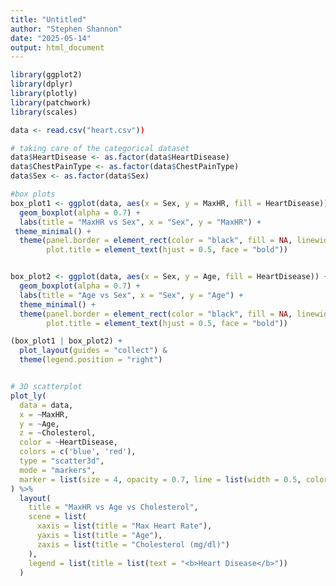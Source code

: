 ```yaml
---
title: "Untitled"
author: "Stephen Shannon"
date: "2025-05-14"
output: html_document
---
```


```r

library(ggplot2)
library(dplyr)
library(plotly)
library(patchwork)
library(scales)

data <- read.csv("heart.csv"))

# taking care of the categorical dataset
data$HeartDisease <- as.factor(data$HeartDisease)
data$ChestPainType <- as.factor(data$ChestPainType)
data$Sex <- as.factor(data$Sex)

#box plots
box_plot1 <- ggplot(data, aes(x = Sex, y = MaxHR, fill = HeartDisease)) +
  geom_boxplot(alpha = 0.7) +
  labs(title = "MaxHR vs Sex", x = "Sex", y = "MaxHR") +
 theme_minimal() +
  theme(panel.border = element_rect(color = "black", fill = NA, linewidth = 0.7),
        plot.title = element_text(hjust = 0.5, face = "bold"))


box_plot2 <- ggplot(data, aes(x = Sex, y = Age, fill = HeartDisease)) +
  geom_boxplot(alpha = 0.7) +
  labs(title = "Age vs Sex", x = "Sex", y = "Age") +
  theme_minimal() +
  theme(panel.border = element_rect(color = "black", fill = NA, linewidth = 0.7),
        plot.title = element_text(hjust = 0.5, face = "bold"))

(box_plot1 | box_plot2) + 
  plot_layout(guides = "collect") & 
  theme(legend.position = "right")


# 3D scatterplot
plot_ly(
  data = data,
  x = ~MaxHR,
  y = ~Age,
  z = ~Cholesterol,
  color = ~HeartDisease,
  colors = c('blue', 'red'),
  type = "scatter3d",
  mode = "markers",
  marker = list(size = 4, opacity = 0.7, line = list(width = 0.5, color = 'gray'))
) %>%
  layout(
    title = "MaxHR vs Age vs Cholesterol",
    scene = list(
      xaxis = list(title = "Max Heart Rate"),
      yaxis = list(title = "Age"),
      zaxis = list(title = "Cholesterol (mg/dl)")
    ),
    legend = list(title = list(text = "<b>Heart Disease</b>"))
  )


```

